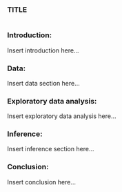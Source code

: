 <!-- Make sure that the knitr package is installed and loaded. -->
<!-- For more info on the package options see http://yihui.name/knitr/options -->

<!-- Replace below with the title of your project -->
### TITLE

<!-- Enter the code required to load your data in the space below. The data will be loaded but the line of code won't show up in your write up (echo=FALSE) in order to save space-->
```r

```

<!-- In the remainder of the document, add R code chunks as needed -->

### Introduction:

Insert introduction here...

### Data:

Insert data section here...

### Exploratory data analysis:

Insert exploratory data analysis here...

### Inference:

Insert inference section here...

### Conclusion:

Insert conclusion here...

